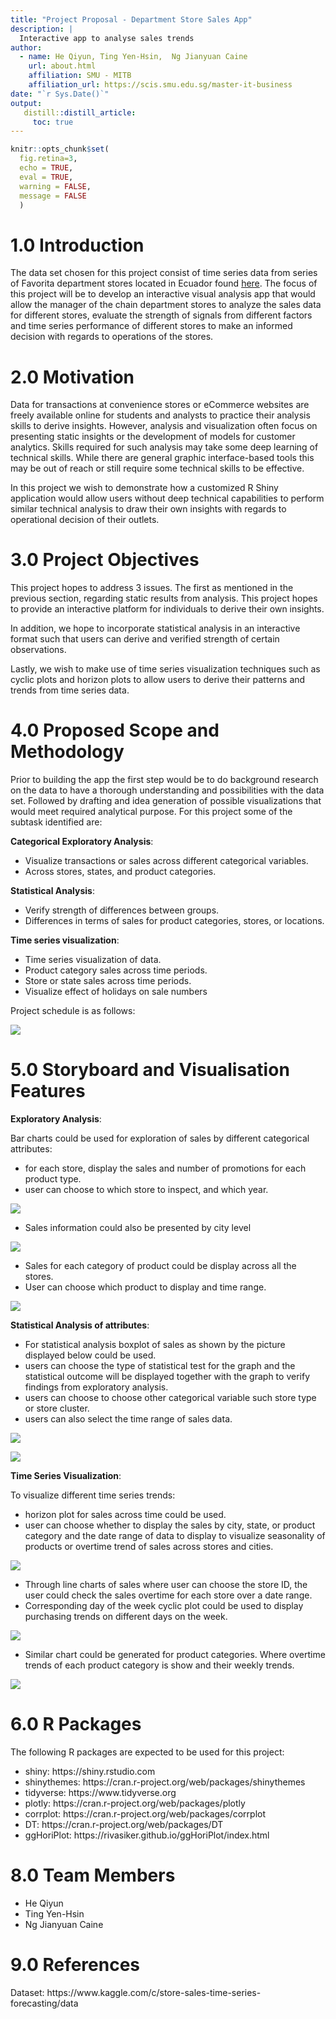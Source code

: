 ```yaml
---
title: "Project Proposal - Department Store Sales App"
description: |
  Interactive app to analyse sales trends
author:
  - name: He Qiyun, Ting Yen-Hsin,  Ng Jianyuan Caine
    url: about.html
    affiliation: SMU - MITB
    affiliation_url: https://scis.smu.edu.sg/master-it-business
date: "`r Sys.Date()`"
output: 
   distill::distill_article:
     toc: true
---
```


```r
knitr::opts_chunk$set(
  fig.retina=3,
  echo = TRUE,
  eval = TRUE,
  warning = FALSE,
  message = FALSE
  )
```

# 1.0 Introduction

The data set chosen for this project consist of time series data from series of Favorita department stores located in Ecuador found [here](https://www.kaggle.com/c/store-sales-time-series-forecasting). The focus of this project will be to develop an interactive visual analysis app that would allow the manager of the chain department stores to analyze the sales data for different stores, evaluate the strength of signals from different factors and time series performance of different stores to make an informed decision with regards to operations of the stores.

# 2.0 Motivation

Data for transactions at convenience stores or eCommerce websites are freely available online for students and analysts to practice their analysis skills to derive insights. However, analysis and visualization often focus on presenting static insights or the development of models for customer analytics. Skills required for such analysis may take some deep learning of technical skills. While there are general graphic interface-based tools this may be out of reach or still require some technical skills to be effective.

In this project we wish to demonstrate how a customized R Shiny application would allow users without deep technical capabilities to perform similar technical analysis to draw their own insights with regards to operational decision of their outlets.

# 3.0 Project Objectives

This project hopes to address 3 issues. The first as mentioned in the previous section, regarding static results from analysis. This project hopes to provide an interactive platform for individuals to derive their own insights.

In addition, we hope to incorporate statistical analysis in an interactive format such that users can derive and verified strength of certain observations.

Lastly, we wish to make use of time series visualization techniques such as cyclic plots and horizon plots to allow users to derive their patterns and trends from time series data. 

# 4.0 Proposed Scope and Methodology

Prior to building the app the first step would be to do background research on the data to have a thorough understanding and possibilities with the data set. Followed by drafting and idea generation of possible visualizations that would meet required analytical purpose. For this project some of the subtask identified are:

**Categorical Exploratory Analysis**:

* Visualize transactions or sales across different categorical variables.
*	Across stores, states, and product categories.
 
**Statistical Analysis**:

*	Verify strength of differences between groups. 
*	Differences in terms of sales for product categories, stores, or locations. 
 
**Time series visualization**: 

*	Time series visualization of data. 
*	Product category sales across time periods. 
*	Store or state sales across time periods. 
*	Visualize effect of holidays on sale numbers 

Project schedule is as follows:

![](imgs/gantt.png)


# 5.0 Storyboard and Visualisation Features

**Exploratory Analysis**: 

Bar charts could be used for exploration of sales by different categorical attributes: 

- for each store, display the sales and number of promotions for each product type.
- user can choose to which store to inspect, and which year.

![](imgs/1.png)

- Sales information could also be presented by city level

![](imgs/2.png)

- Sales for each category of product could be display across all the stores.
- User can choose which product to display and time range.


![](imgs/3.png)

**Statistical Analysis of attributes**:

- For statistical analysis boxplot of sales as shown by the picture displayed below could be used.
- users can choose the type of statistical test for the graph and the statistical outcome will be displayed together with the graph to verify findings from exploratory analysis.
- users can choose to choose other categorical variable such store type or store cluster.
- users can also select the time range of sales data.

![](imgs/4.png)


![](imgs/5.png)

**Time Series Visualization**:

To visualize different time series trends:

- horizon plot for sales across time could be used.
- user can choose whether to display the sales by city, state, or product category and the date range of data to display to visualize seasonality of products or overtime trend of sales across stores and cities.

![](imgs/8.png)

- Through line charts of sales where user can choose the store ID, the user could check the sales overtime for each store over a date range.
- Corresponding day of the week cyclic plot could be used to display purchasing trends on different days on the week.

![](imgs/6.png)

- Similar chart could be generated for product categories. Where overtime trends of each product category is show and their weekly trends.

![](imgs/7.png)

# 6.0 R Packages

The following R packages are expected to be used for this project:

*	shiny: https://shiny.rstudio.com
*	shinythemes: https://cran.r-project.org/web/packages/shinythemes
*	tidyverse: https://www.tidyverse.org
*	plotly: https://cran.r-project.org/web/packages/plotly
*	corrplot: https://cran.r-project.org/web/packages/corrplot
*	DT: https://cran.r-project.org/web/packages/DT
*	ggHoriPlot: https://rivasiker.github.io/ggHoriPlot/index.html


# 8.0 Team Members

* He Qiyun
* Ting Yen-Hsin
* Ng Jianyuan Caine

# 9.0 References

Dataset: https://www.kaggle.com/c/store-sales-time-series-forecasting/data


